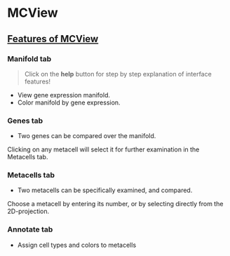 # MCView

## <u>Features of MCView</u>

### Manifold tab

> Click on the **help** button for step by step explanation of interface features!

- View gene expression manifold. 
- Color manifold by gene expression. 

### Genes tab

-   Two genes can be compared over the manifold.

Clicking on any metacell will select it for further examination in the
Metacells tab.

### Metacells tab

-   Two metacells can be specifically examined, and compared.

Choose a metacell by entering its number, or by selecting directly from
the 2D-projection.

### Annotate tab 

- Assign cell types and colors to metacells

